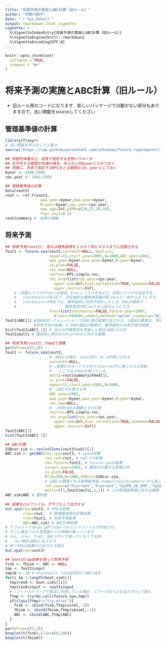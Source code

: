 ```yaml
---
title: "将来予測の実施とABC計算（旧ルール）"
author: "市野川桃子"
date: "`r Sys.Date()`"
output: rmarkdown::html_vignette
vignette: >
  %\VignetteIndexEntry{将来予測の実施とABC計算（旧ルール）}
  %\VignetteEngine{knitr::rmarkdown}
  %\VignetteEncoding{UTF-8}
---
```


```r
knitr::opts_chunk$set(
  collapse = TRUE,
  comment = "#>"
)
```

# 将来予測の実施とABC計算（旧ルール）
- 旧ルール用のコードになります．新しいパッケージでは動かない部分もありますので，古い関数をsourceしてください

## 管理基準値の計算
```r
library(frasyr)
# 古い関数を呼び出して上書き
source("https://raw.githubusercontent.com/ichimomo/future-rvpa/master/future1.11.r")

## 年齢別体重など、将来で仮定する生物パラメータ
## を平均する期間が共通の場合、あらかじめbyearに入れておく
## 同様に、将来で仮定するRPSをとる期間もrps.yearとしておく
byear <- 1998:2000
rps.year <- 1991:2000

## 管理基準値の計算
data(vout3)
rout <- ref.F(vout3,
                waa.year=byear,maa.year=byear,
                M.year=byear,rps.year=rps.year,
                max.age=Inf,pSPR=c(20,25,30,40),
                Fspr.init=0.2)
rout$summary #　結果の概観
```

## 将来予測
```r
## 将来予測(vout1); 例えば親魚資源を２００７年に４００までに回復させる
fout1 <- future.vpa(vout3,currentF=NULL, multi=1, 
                    nyear=15,start.year=2001,N=1000,ABC.year=2002, 
                    waa.year=byear,maa.year=byear,M.year=byear,
                    is.plot=FALSE,
                    rec.new=NULL,
                    recfunc=RPS.simple.rec,
                    rec.arg=list(rps.year=rps.year,
                      upper.ssb=Inf,bias.correction=TRUE,rpsmean=FALSE,
                      upper.recruit=Inf),
    # ↓回復シナリオ(Frec)の場合、Frecにリストを与えて、回復シナリオを設定する
    #   stochasitc=FALSEで、決定論的な親魚資源量がBlimitと一致するようにする
    #   stochasitc=TRUEでは、確率論的に将来予測をしたとき、50%の確率で
    #                      親魚資源がBlimitを上回るようにする
                    Frec=list(stochastic=FALSE,future.year=2007,
                      Blimit=500000,seed=1,method="optim",scenario="blimit"))
fout1$ABC[1] #1000回シミュレーションで1001個の結果が返される。1個目の要素は、決定論的
             #将来予測の結果。2-1001個目の要素が、確率論的な将来予測の結果
hist(fout1$ABC[-1]) # 加入の不確実性を考慮した場合のABCの分布
fout1$multi # 最終的に使われたFcurrentに対する乗数

## 将来予測(vout3)；Fmedで漁獲
par(mfrow=c(2,2))
fout2 <- future.vpa(vout3,
                    # ↓NULLの場合、vout1$Fc.at.aが用いられる
                    currentF=NULL, 
                    # ↓管理がスタートする年からcurrentFに乗じられる係数
                    #   ここでは,Fmedを使っている
                    multi=rout$summary$Fmed[3],
                    is.plot=FALSE,                    
                    nyear=15,start.year=2001,N=1000,
                    #　↓ABCを計算する年
                    ABC.year=2002, 
                    waa.year=byear,maa.year=byear,M.year=byear,
                    rec.new=NULL,
                    #　↓将来の加入関数とその引数
                    recfunc=RPS.simple.rec,
                    rec.arg=list(rps.year=rps.year,
                      upper.ssb=Inf,bias.correction=TRUE,rpsmean=FALSE,
                      upper.recruit=Inf))
fout2$ABC[1] 
hist(fout2$ABC[-1]) 

## ABC計算
SSBcur.sim <- rev(colSums(vout3$ssb))[1]
ABC.sim <- getABC(res.vpa=vout3, # vpaの結果
                  res.ref=rout, # ref.Fの結果
                  res.future=fout2, # future.vpaの結果 
                  target.year=2005, # 確率を計算する基準の年
                  is.plot=FALSE,                  
                  Blim=200,N=1000,SSBcur=SSBcur.sim,
                  # ↓ABCの基礎となる管理基準値（names(rout2$summary)から選ぶ）
                  ref.case=c("Fcurrent","Fcurrent","FpSPR.20.SPR","FpSPR.30.SPR"),
                  multi=c(1,fout2$multi,1,1)) # 上の管理基準値に対する乗数
ABC.sim$ABC # 要約表
	   
## 結果をcsvファイル、グラフとして出力する
out.vpa(res=vout3, # VPAの結果 
        rres=rout,  # 管理基準値の計算結果
        fres=fout1, # 将来予測結果
        ABC=ABC.sim) # ABC計算結果
# デフォルトではvpa.pdfとvpa.csvというファイルが作成され、
# そこに推定された資源量などの情報が載っています
# res, rres, fres, ABCがすべて揃っていなくてもOK
#   ない場合はNULLを入れる
# 例：VPAの結果だけ出力する場合
out.vpa(res=vout3)
```

```r
## bootstrap結果を使って将来予測
fssb <- fbiom <- ABC <- NULL
tmp <- fout2$input
tmp$N <- 20 # stochastic runは20回づつ繰り返す
for(i in 1:length(boot.sim1)){
  tmp$res0 <- boot.sim1[[i]]
  tmp$res0$input <- vout3$input
  # ↓ブートストラップで推定に失敗している場合、エラーが出て止まるのでtryで囲む
  ftmp <- try(do.call(future.vpa,tmp))
  if(class(ftmp)!="try-error"){
    fssb <- cbind(fssb,ftmp$vssb[,-1])
    fbiom <- cbind(fbiom,ftmp$vbiom[,-1])
    ABC <- cbind(ABC,ftmp$ABC)
  }
}
par(mfrow=c(2,1))
boxplot(t(fssb),ylim=c(0,500))
boxplot(t(fbiom))
```

